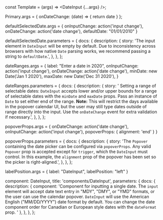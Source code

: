 

const Template = (args) => <DateInput {...args} />;

Primary.args = {
  onDateChange: (date) => { return date }
};

defaultSelectedDate.args = {
  onInputChange: action('input change'),
  onDateChange: action('date change'),
  defaultDate: "01/01/2010"
}

defaultSelectedDate.parameters = {
  docs: {
    description: {
      story:
        'The input element in `DateInput` will be empty by default. Due to inconsistency across browsers with how native `Date` parsing works, we recommend passing a string to `defaultDate`.',
    },
  },
};

dateRanges.args = {
  label: "Enter a date in 2020",
  onInputChange: action('input change'),
  onDateChange: action('date change'),
  minDate: new Date('Jan 1 2020'),
  maxDate: new Date('Dec 31 2020'),
}

dateRanges.parameters = {
  docs: {
    description: {
      story:
        ' Setting a range of selectable dates: `DateInput` accepts lower and/or upper bounds for a range of selectable dates with the `minDate` and `maxDate` props. Pass an instance of `Date` to set either end of the range. **Note:** This will restrict the days available in the popover calendar UI, but the user may still type dates outside of range directly into the input. Use the `onDateChange` event for extra validation if necessary.',
    },
  },
};

popoverProps.args = {
  onDateChange: action('date change'),
  onInputChange: action('input change'),
  popoverProps: { alignment: 'end' }
}

popoverProps.parameters = {
  docs: {
    description: {
      story:
        'The `Popover` containing the date picker can be configured via `popoverProps`. Any valid `Popover` prop is accepted except for `trigger`, which the `DateInput` must control. In this example, the `alignment` prop of the popover has been set so the picker is right-aligned.',
    },
  },
};

labelPosition.args = {
  label: "DateInput",
  labelPosition: "left"
}

  component: DateInput,
  title: 'components/DateInput',
  parameters: {
    docs: {
      description: {
        component: 'Component for inputting a single date. The `input` element will accept date text entry in "MDY", "DMY", or "YMD" formats, or the user can use the calendar popover. `DateInput` will use the American English ("MM/DD/YYYY") date format by default. You can change the date component order for Canadian or European style dates with the `dateFormat` prop. '
      },
    },
  },
};
